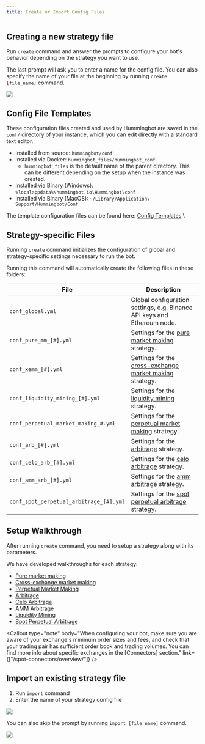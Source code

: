 ```yaml
---
title: Create or Import Config Files
---
```



## Creating a new strategy file

Run `create` command and answer the prompts to configure your bot's behavior depending on the strategy you want to use.

The last prompt will ask you to enter a name for the config file. You can also specify the name of your file at the beginning by running `create [file_name]` command.

![](/img/create-file-name.png)

## Config File Templates

These configuration files created and used by Hummingbot are saved in the `conf/` directory of your instance, which you can edit directly with a standard text editor.

- Installed from source: `hummingbot/conf`
- Installed via Docker: `hummingbot_files/hummingbot_conf`
  - `hummingbot_files` is the default name of the parent directory. This can be different depending on the setup
    when the instance was created.
- Installed via Binary (Windows): `%localappdata%\hummingbot.io\Hummingbot\conf`
- Installed via Binary (MacOS): `~/Library/Application\ Support/Hummingbot/Conf`

The template configuration files can be found here: [Config Templates](https://github.com/CoinAlpha/hummingbot/tree/master/hummingbot/templates).\

<Callout
  type="warning"
  body="Exit Hummingbot and ensure it is not running when you modify the config files. Changes will take effect the next time Hummingbot is started."
/>

## Strategy-specific Files

Running `create` command initializes the configuration of global and strategy-specific settings necessary to run the bot.

Running this command will automatically create the following files in these folders:

| File                                    | Description                                                                                          |
| --------------------------------------- | ---------------------------------------------------------------------------------------------------- |
| `conf_global.yml`                       | Global configuration settings, e.g. Binance API keys and Ethereum node.                              |
| `conf_pure_mm_[#].yml`                  | Settings for the [pure market making](/strategies/pure-market-making/) strategy.                     |
| `conf_xemm_[#].yml`                     | Settings for the [cross-exchange market making](/strategies/cross-exchange-market-making/) strategy. |
| `conf_liquidity_mining_[#].yml`         | Settings for the [liquidity mining](/strategies/liquidity-mining/) strategy.                         |
| `conf_perpetual_market_making_#.yml`    | Settings for the [perpetual market making](/strategies/perpetual-market-making) strategy.            |
| `conf_arb_[#].yml`                      | Settings for the [arbitrage](/strategies/arbitrage/) strategy.                                       |
| `conf_celo_arb_[#].yml`                 | Settings for the [celo arbitrage](/strategies/celo-arb/) strategy.                                   |
| `conf_amm_arb_[#].yml`                  | Settings for the [amm arbitrage](/strategies/amm-arb/) strategy.                                     |
| `conf_spot_perpetual_arbitrage_[#].yml` | Settings for the [spot perpetual arbitrage](/strategies/spot-perpetual-arb/) strategy.               |

<Callout
  type="tip"
  body="For editing configuration files directly, once they are created, you may find it easier to edit the configuration files in the `conf/` folder. Simply open them with a text editor and make any desired modifications."
/>

## Setup Walkthrough

After running `create` command, you need to setup a strategy along with its parameters.

We have developed walkthroughs for each strategy:

- [Pure market making](/strategies/pure-market-making)
- [Cross-exchange market making](/strategies/cross-exchange-market-making)
- [Perpetual Market Making](/strategies/perpetual-market-making)
- [Arbitrage](/strategies/arbitrage)
- [Celo Arbitrage](/strategies/celo-arb/)
- [AMM Arbitrage](/strategies/amm-arb/)
- [Liquidity Mining](/strategies/liquidity-mining/)
- [Spot Perpetual Arbitrage](/strategies/spot-perpetual-arb/)

<Callout
  type="note"
  body="When configuring your bot, make sure you are aware of your exchange's minimum order sizes and fees, and check that your trading pair has sufficient order book and trading volumes. You can find more info about specific exchanges in the [Connectors] section."
  link={["/spot-connectors/overview/"]}
/>

## Import an existing strategy file

1. Run `import` command
2. Enter the name of your strategy config file

![](/img/import-command.png)

You can also skip the prompt by running `import [file_name]` command.

![](/img/import-file-name.png)

<Callout
  type="tip"
  body="Press #TAB# to scroll through the auto-complete selections."
/>
